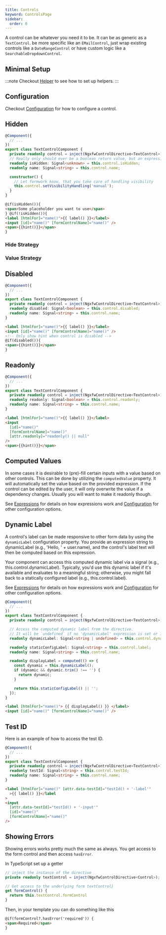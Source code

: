 ```yaml
---
title: Controls
keyword: ControlsPage
sidebar:
  order: 0
---
```






A control can be whatever you need it to be. It can be as generic as a `TextControl`. be more specific like an `EMailControl`, just wrap existing controls like a `DateRangeControl` or have custom logic like a `SearchableDropdownControl`.

## Minimal Setup

:::note
Checkout [Helper](/guides/improvements#Helper) to see how to set up helpers.
:::

<ControlSetup />

## Configuration

Checkout [Configuration](/guides/configuration) for how to configure a control.

## Hidden

<HiddenExplanation />

```ts title="text-control.component.ts" group="visibility"
@Component({
  // ...
})
export class TextControlComponent {
  private readonly control = inject(NgxfwControlDirective<TextControl>);
  // Really only should ever be a boolean return value, but an expression could also return a number, string or object
  readonly isHidden: Signal<unknown> = this.control.isHidden;
  readonly name: Signal<string> = this.control.name;

  constructor() {
    // Let formwork know, that you take care of handling visibility
    this.control.setVisibilityHandling('manual');
  }
}
```

```html title="text-control.component.html" group="visibility"
@if(isHidden()){
<span>Some placeholder you want to use</span>
} @if(!isHidden()){
<label [htmlFor]="name()">{{ label() }}</label>
<input [id]="name()" [formControlName]="name()" />
<span>{{hint()}}</span>
}
```

### Hide Strategy

<HideStrategyExplanation />

### Value Strategy

<ValueStrategyExplanation />

## Disabled

<DisabledExplanation />

```ts title="text-control.component.ts" group="disabled"
@Component({
  // ...
})
export class TextControlComponent {
  private readonly control = inject(NgxfwControlDirective<TextControl>);
  readonly disabled: Signal<boolean> = this.control.disabled;
  readonly name: Signal<string> = this.control.name;
}
```

```html title="text-control.component.html" group="disabled"
<label [htmlFor]="name()">{{ label() }}</label>
<input [id]="name()" [formControlName]="name()" />
<!-- Only show hint when control is disabled -->
@if(disabled()){
<span>{{hint()}}</span>
}
```

## Readonly

<ReadonlyExplanation />

```ts title="text-control.component.ts" group="readonly"
@Component({
  // ...
})
export class TextControlComponent {
  private readonly control = inject(NgxfwControlDirective<TextControl>);
  readonly readonly: Signal<boolean> = this.control.readonly;
  readonly name: Signal<string> = this.control.name;
}
```

```html title="text-control.component.html" group="readonly"
<label [htmlFor]="name()">{{ label() }}</label>
<input
  [id]="name()"
  [formControlName]="name()"
  [attr.readonly]="readonly() || null"
/>
<span>{{hint()}}</span>
```

## Computed Values

In some cases it is desirable to (pre)-fill certain inputs with a value based on other controls. This can be done by utilizing the `computedValue` property. It will automatically set the value based on the provided expression. If the control can be edited by the user, it will only overwrite the value if a dependency changes. Usually you will want to make it readonly though.

See [Expressions](/guides/expressions) for details on how expressions work and [Configuration](/guides/configuration#control) for other configuration options.

## Dynamic Label

A control's label can be made responsive to other form data by using the `dynamicLabel` configuration property. You provide an expression string to dynamicLabel (e.g., 'Hello, ' + user.name), and the control's label text will then be computed based on this expression.

Your component can access this computed dynamic label via a signal (e.g., this.control.dynamicLabel). Typically, you'd use this dynamic label if it's available and evaluates to a meaningful string; otherwise, you might fall back to a statically configured label (e.g., this.control.label).

See [Expressions](/guides/expressions) for details on how expressions work and [Configuration](/guides/configuration#control) for other configuration options.

```ts title="text-control.component.ts" group="dynamic-label"
@Component({
  // ...
})
export class TextControlComponent {
  private readonly control = inject(NgxfwControlDirective<TextControl>);

  // Access the computed dynamic label from the directive.
  // It will be `undefined` if no 'dynamicLabel' expression is set or if it doesn't resolve to a string.
  readonly dynamicLabel: Signal<string | undefined> = this.control.dynamicLabel;

  readonly staticConfigLabel: Signal<string> = this.control.label;
  readonly name: Signal<string> = this.control.name;

  readonly displayLabel = computed(() => {
    const dynamic = this.dynamicLabel();
    if (dynamic && dynamic.trim() !== '') {
      return dynamic;
    }

    return this.staticConfigLabel() || '';
  });
}
```

```html title="text-control.component.html" group="dynamic-label"
<label [htmlFor]="name()"> {{ displayLabel() }} </label>
<input [id]="name()" [formControlName]="name()" />
```

## Test ID

<TestId />

Here is an example of how to access the test ID.

```ts title="text-control.component.ts" group="testid"
@Component({
  // ...
})
export class TextControlComponent {
  private readonly control = inject(NgxfwControlDirective<TextControl>);
  readonly testId: Signal<string> = this.control.testId;
  readonly name: Signal<string> = this.control.name;
}
```

```html title="text-control.component.html" group="testid"
<label [htmlFor]="name()" [attr.data-testId]="testId() + '-label'"
  >{{ label() }}</label
>
<input
  [attr.data-testId]="testId() + '-input'"
  [id]="name()"
  [formControlName]="name()"
/>
```

## Showing Errors

Showing errors works pretty much the same as always. You get access to the form control and then access `hasError`.

In TypeScript set up a getter

```ts
// inject the instance of the directive
private readonly textControl = inject(NgxfwControlDirective<Control>);

// Get access to the underlying form textControl}
get formControl() {
  return this.textControl.formControl
}
```

Then, in your template you can do something like this

```html
@if(formControl?.hasError('required')) {
<span>Required</span>
}
```
